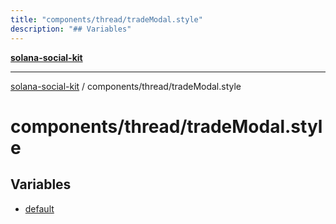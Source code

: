 ```yaml
---
title: "components/thread/tradeModal.style"
description: "## Variables"
---
```


[**solana-social-kit**](../../../README.mdx)

***

[solana-social-kit](../../../README.mdx) / components/thread/tradeModal.style

# components/thread/tradeModal.style

## Variables

- [default](variables/default.mdx)

